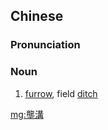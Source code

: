 {{also|垄沟}}
==Chinese==
{{zh-forms|s=垄沟}}

===Pronunciation===
{{zh-pron
|m=lǒnggōu
|c=lung5 kau1
|mn=lêng-kau
|cat=n
}}

===Noun===
{{zh-noun}}

# [[furrow]], field [[ditch]]

[[mg:壟溝]]